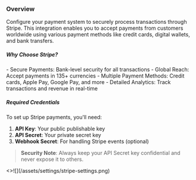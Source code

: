 
### Overview

<p className="mt-6 mb-3">
  Configure your payment system to securely process transactions through Stripe. This integration enables you to accept payments from customers worldwide using various payment methods like credit cards, digital wallets, and bank transfers.
</p>

##### Why Choose Stripe?

<p className="my-4">
  - Secure Payments: Bank-level security for all transactions
  - Global Reach: Accept payments in 135+ currencies
  - Multiple Payment Methods: Credit cards, Apple Pay, Google Pay, and more
  - Detailed Analytics: Track transactions and revenue in real-time
</p>

##### Required Credentials

<p className="my-4">
To set up Stripe payments, you'll need:

1. **API Key**: Your public publishable key
2. **API Secret**: Your private secret key
3. **Webhook Secret**: For handling Stripe events (optional)

> **Security Note**: Always keep your API Secret key confidential and never expose it to others.

</p>

<Card>
  <>![](/assets/settings/stripe-settings.png)</>
</Card>
